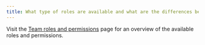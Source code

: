 ```yaml
---
title: What type of roles are available and what are the differences between them?
---
```


Visit the [Team roles and permissions](/guides/app/settings-page/teams/#team-roles-and-permissions) page for an overview of the available roles and permissions.
